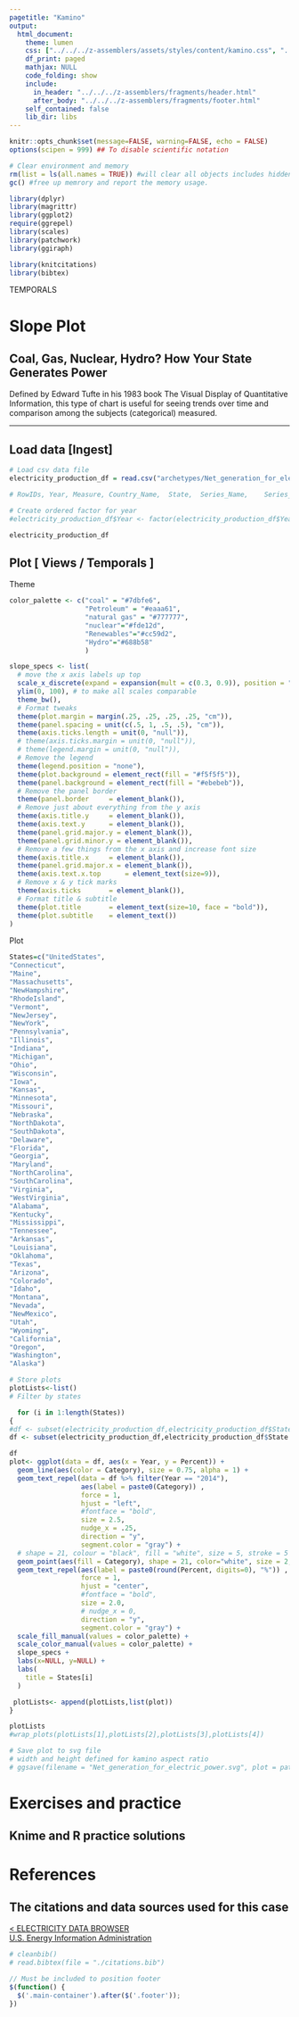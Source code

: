 ```yaml
---
pagetitle: "Kamino"
output: 
  html_document:
    theme: lumen
    css: ["../../../z-assemblers/assets/styles/content/kamino.css", "../../../z-assemblers/assets/icons/line-awesome/css/line-awesome.css"]
    df_print: paged
    mathjax: NULL
    code_folding: show
    include:
      in_header: "../../../z-assemblers/fragments/header.html"
      after_body: "../../../z-assemblers/fragments/footer.html"
    self_contained: false
    lib_dir: libs
---
```


```r

knitr::opts_chunk$set(message=FALSE, warning=FALSE, echo = FALSE)
options(scipen = 999) ## To disable scientific notation

# Clear environment and memory
rm(list = ls(all.names = TRUE)) #will clear all objects includes hidden objects.
gc() #free up memrory and report the memory usage.

library(dplyr)
library(magrittr)
library(ggplot2)
require(ggrepel)
library(scales)
library(patchwork)
library(ggiraph)

library(knitcitations)
library(bibtex)

```

<div class="activity">
TEMPORALS
</div>

# Slope Plot
## Coal, Gas, Nuclear, Hydro? How Your State Generates Power

<p>Defined by Edward Tufte in his 1983 book The Visual Display of Quantitative Information, this type of chart is useful for seeing trends over time and comparison among the subjects (categorical) measured.</p>


***

## Load data [Ingest]


```r

# Load csv data file
electricity_production_df = read.csv("archetypes/Net_generation_for_electric_power.csv", header = TRUE, stringsAsFactors = FALSE)

# RowIDs, Year, Measure, Country_Name,	State,	Series_Name,	Series_Code

# Create ordered factor for year
#electricity_production_df$Year <- factor(electricity_production_df$Year, ordered = TRUE, levels = c("2004", "2014"))

electricity_production_df


```


## Plot [ Views / Temporals ]

Theme

```r

color_palette <- c("coal" = "#7dbfe6", 
                   "Petroleum" = "#eaaa61", 
                   "natural gas" = "#777777",
                   "nuclear"="#fde12d",
                   "Renewables"="#cc59d2",
                   "Hydro"="#688b58"
                   )

slope_specs <- list(  
  # move the x axis labels up top
  scale_x_discrete(expand = expansion(mult = c(0.3, 0.9)), position = "top"),
  ylim(0, 100), # to make all scales comparable
  theme_bw(),
  # Format tweaks
  theme(plot.margin = margin(.25, .25, .25, .25, "cm")),
  theme(panel.spacing = unit(c(.5, 1, .5, .5), "cm")),
  theme(axis.ticks.length = unit(0, "null")),
  # theme(axis.ticks.margin = unit(0, "null")),
  # theme(legend.margin = unit(0, "null")),
  # Remove the legend
  theme(legend.position = "none"),
  theme(plot.background = element_rect(fill = "#f5f5f5")),
  theme(panel.background = element_rect(fill = "#ebebeb")),
  # Remove the panel border
  theme(panel.border     = element_blank()),
  # Remove just about everything from the y axis
  theme(axis.title.y     = element_blank()),
  theme(axis.text.y      = element_blank()),
  theme(panel.grid.major.y = element_blank()),
  theme(panel.grid.minor.y = element_blank()),
  # Remove a few things from the x axis and increase font size
  theme(axis.title.x     = element_blank()),
  theme(panel.grid.major.x = element_blank()),
  theme(axis.text.x.top      = element_text(size=9)),
  # Remove x & y tick marks
  theme(axis.ticks       = element_blank()),
  # Format title & subtitle
  theme(plot.title       = element_text(size=10, face = "bold")),
  theme(plot.subtitle    = element_text())
)

```

Plot

```r
States=c("UnitedStates",
"Connecticut",
"Maine",
"Massachusetts",
"NewHampshire",
"RhodeIsland",
"Vermont",
"NewJersey",
"NewYork",
"Pennsylvania",
"Illinois",
"Indiana",
"Michigan",
"Ohio",
"Wisconsin",
"Iowa",
"Kansas",
"Minnesota",
"Missouri",
"Nebraska",
"NorthDakota",
"SouthDakota",
"Delaware",
"Florida",
"Georgia",
"Maryland",
"NorthCarolina",
"SouthCarolina",
"Virginia",
"WestVirginia",
"Alabama",
"Kentucky",
"Mississippi",
"Tennessee",
"Arkansas",
"Louisiana",
"Oklahoma",
"Texas",
"Arizona",
"Colorado",
"Idaho",
"Montana",
"Nevada",
"NewMexico",
"Utah",
"Wyoming",
"California",
"Oregon",
"Washington",
"Alaska")

# Store plots
plotLists<-list()
# Filter by states

  for (i in 1:length(States))
{
#df <- subset(electricity_production_df,electricity_production_df$State == States[4])
df <- subset(electricity_production_df,electricity_production_df$State == States[i])

df
plot<- ggplot(data = df, aes(x = Year, y = Percent)) +
  geom_line(aes(color = Category), size = 0.75, alpha = 1) +
  geom_text_repel(data = df %>% filter(Year == "2014"),
                  aes(label = paste0(Category)) ,
                  force = 1,
                  hjust = "left",
                  #fontface = "bold",
                  size = 2.5,
                  nudge_x = .25,
                  direction = "y",
                  segment.color = "gray") +
  # shape = 21, colour = "black", fill = "white", size = 5, stroke = 5
  geom_point(aes(fill = Category), shape = 21, color="white", size = 2, stroke = 0.75, alpha = 1) +
  geom_text_repel(aes(label = paste0(round(Percent, digits=0), "%")) ,
                  force = 1,
                  hjust = "center",
                  #fontface = "bold",
                  size = 2.0,
                  # nudge_x = 0,
                  direction = "y",
                  segment.color = "gray") +
  scale_fill_manual(values = color_palette) +
  scale_color_manual(values = color_palette) +
  slope_specs +
  labs(x=NULL, y=NULL) +
  labs(
    title = States[i]
  )

 plotLists<- append(plotLists,list(plot))
}
```


```r

plotLists
#wrap_plots(plotLists[1],plotLists[2],plotLists[3],plotLists[4])

```



```r

# Save plot to svg file
# width and height defined for kamino aspect ratio
# ggsave(filename = "Net_generation_for_electric_power.svg", plot = patch, width=13.33, height=7.5)

```


# Exercises and practice
## Knime and R practice solutions



# References
## The citations and data sources used for this case

<a href="https://www.eia.gov/electricity/data/browser/#/topic/0?agg=2,0,1&fuel=vtt8&geo=g0fvvvvvvvvvo&sec=008&linechart=ELEC.GEN.ALL-US-98.A&columnchart=ELEC.GEN.ALL-US-98.A&map=ELEC.GEN.ALL-US-98.A&freq=A&start=2004&end=2014&ctype=columnchart&ltype=pin&columnvalues=0&rtype=s&maptype=0&rse=0&pin=">< ELECTRICITY DATA BROWSER</a><br>
<a href="">U.S. Energy Information Administration</a>

```r

# cleanbib()
# read.bibtex(file = "./citations.bib")

```



```js

// Must be included to position footer
$(function() {
  $('.main-container').after($('.footer'));
})

```

